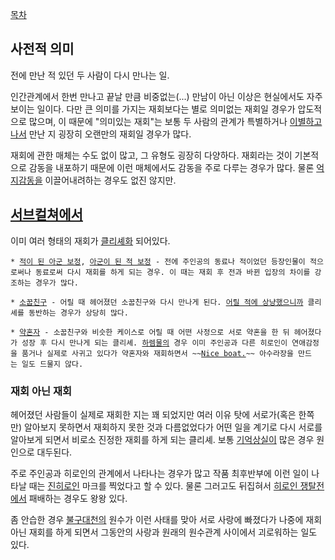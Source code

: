 [[목차]]

== 사전적 의미 ==
전에 만난 적 있던 두 사람이 다시 만나는 일.

인간관계에서 한번 만나고 끝날 만큼 비중없는(...) 만남이 아닌 이상은 현실에서도 자주 보이는 일이다. 다만 큰 의미를 가지는 재회보다는 별로 의미없는 재회일 경우가 압도적으로 많으며, 이 때문에 "의미있는 재회"는 보통 두 사람의 관계가 특별하거나 [[이별]]하고나서 만난 지 굉장히 오랜만의 재회일 경우가 많다.

재회에 관한 매체는 수도 없이 많고, 그 유형도 굉장히 다양하다. 재회라는 것이 기본적으로 감동을 내포하기 때문에 이런 매체에서도 감동을 주로 다루는 경우가 많다. 물론 [[억지감동]]을 이끌어내려하는 경우도 없진 않지만.

== [[서브컬쳐]]에서 ==
이미 여러 형태의 재회가 [[클리셰]]화 되어있다.

 * [[적이 된 아군 보정]], [[아군이 된 적 보정]] - 전에 주인공의 동료나 적이었던 등장인물이 적으로써나 동료로써 다시 재회를 하게 되는 경우. 이 때는 재회 후 전과 바뀐 입장의 차이를 강조하는 경우가 많다.

 * [[소꿉친구]] - 어릴 때 헤어졌던 소꿉친구와 다시 만나게 된다. [[어릴 적에 상냥했으니까]] 클리셰를 동반하는 경우가 상당히 많다.

 * [[약혼자]] - 소꿉친구와 비슷한 케이스로 어릴 때 어떤 사정으로 서로 약혼을 한 뒤 헤어졌다가 성장 후 다시 만나게 되는 클리셰. [[하렘물]]의 경우 이미 주인공과 다른 히로인이 연애감정을 품거나 실제로 사귀고 있다가 약혼자와 재회하면서 ~~[[Nice boat.]]~~ 아수라장을 만드는 일도 드물지 않다.

=== 재회 아닌 재회 ===
헤어졌던 사람들이 실제로 재회한 지는 꽤 되었지만 여러 이유 탓에 서로가(혹은 한쪽만) 알아보지 못하면서 재회하지 못한 것과 다름없었다가 어떤 일을 계기로 다시 서로를 알아보게 되면서 비로소 진정한 재회를 하게 되는 클리셰. 보통 [[기억상실]]이 많은 경우 원인으로 대두된다.

주로 주인공과 히로인의 관계에서 나타나는 경우가 많고 작품 최후반부에 이런 일이 나타날 때는 [[진히로인]] 마크를 찍었다고 할 수 있다. 물론 그러고도 뒤집혀서 [[히로인 쟁탈전]]에서 패배하는 경우도 왕왕 있다.

좀 안습한 경우 [[불구대천]]의 원수가 이런 사태를 맞아 서로 사랑에 빠졌다가 나중에 재회 아닌 재회를 하게 되면서 그동안의 사랑과 원래의 원수관계 사이에서 괴로워하는 일도 있다.
